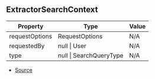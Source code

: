 ## ExtractorSearchContext

| Property | Type | Value |
| ----------- | ----------- | ----------- |
| requestOptions | RequestOptions | N/A |
| requestedBy | null \| User | N/A |
| type | null \| SearchQueryType | N/A |


- [Source](https://github.com/Androz2091/discord-player/blob/72b264e/packages/discord-player/src/extractors/BaseExtractor.ts#L141)